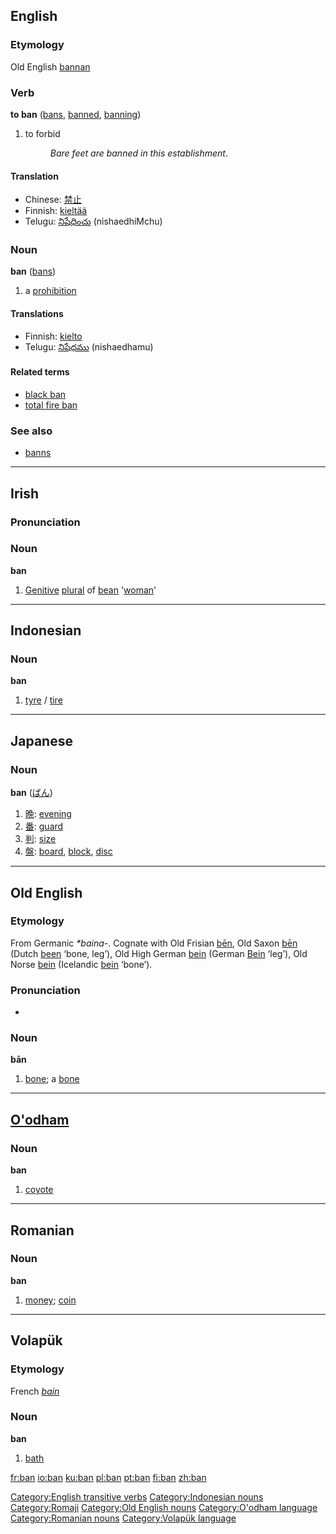 ==English==
===Etymology===
Old English [[bannan]]

===Verb===
'''to ban''' ([[bans]], [[banned]], [[banning]])

#to forbid
#:''Bare feet are banned in this establishment''.

====Translation====
*Chinese: [[禁止]]
*Finnish: [[kieltää]]
*Telugu: [[నిషేధించు]] (nishaedhiMchu)

===Noun===
'''ban''' ([[bans]])

# a [[prohibition]]

====Translations====
*Finnish: [[kielto]]
*Telugu: [[నిషేధము]] (nishaedhamu)

====Related terms====
*[[black ban]]
*[[total fire ban]]

===See also===
*[[banns]]

[[Category:English transitive verbs]]


----

==Irish==

===Pronunciation===
{{IPA|[ban]}}

===Noun===
'''ban'''
#[[Genitive]] [[plural]] of [[bean#Irish|bean]] '[[woman]]'


----

==Indonesian==
===Noun===
'''ban'''

# [[tyre]] / [[tire]]

[[Category:Indonesian nouns]]


----

==Japanese==
===Noun===
'''ban''' ([[ばん]])
#[[晩]]: [[evening]]
#[[番]]: [[guard]]
#[[判]]: [[size]]
#[[盤]]: [[board]], [[block]], [[disc]]

[[Category:Romaji]]


----

==Old English==
===Etymology===
From Germanic ''*baina-''.  Cognate with Old Frisian [[ben|bēn]], Old Saxon [[ben|bēn]] (Dutch [[been]] ‘bone, leg’), Old High German [[bein]] (German [[Bein]] ‘leg’), Old Norse [[bein]] (Icelandic [[bein]] ‘bone’).

===Pronunciation===
*{{IPA|/ba:n/}}

===Noun===
'''bān''' {{n}}
# [[bone]]; a [[bone]]

[[Category:Old English nouns]]


----
==[[O'odham]]==
===Noun===
'''ban'''

# [[coyote]]

[[Category:O'odham language]]


----

==Romanian==
===Noun===
'''ban'''

# [[money]]; [[coin]]

[[Category:Romanian nouns]]


----

==Volapük==
===Etymology===
French ''[[bain]]'' 
===Noun=== 
'''ban'''

# [[bath]]

[[Category:Volapük language]]

[[fr:ban]]
[[io:ban]]
[[ku:ban]]
[[pl:ban]]
[[pt:ban]]
[[fi:ban]]
[[zh:ban]]